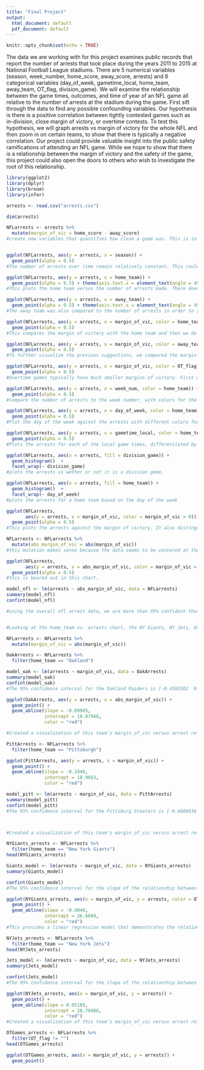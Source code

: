 ```yaml
---
title: "Final Project"
output:
  html_document: default
  pdf_document: default
---
```


```r
knitr::opts_chunk$set(echo = TRUE)
```

  The data we are working with for this project examines public records that report the number of arrests that took place during the years 2011 to 2015 at National Football League stadiums. There are 5 numerical variables (season, week_number, home_score, away_score, arrests) and 6 categorical variables (day_of_week, gametime_local, home_team, away_team, OT_flag, division_game). We will examine the relationship between the game times, outcomes, and time of year of an NFL game all relative to the number of arrests at the stadium during the game. First sift through the data to find any possible confounding variables. Our hypothesis is there is a positive correlation between tightly contested games such as in-division, close margin of victory, or overtime contests. To test this hypothesis, we will graph arrests vs margin of victory for the whole NFL and then zoom in on certain teams, to show that there is typically a negative correlation.
  Our project could provide valuable insight into the public safety ramifications of attending an NFL game. While we hope to show that there is a relationship between the margin of victory and the safety of the game, this project could also open the doors to others who wish to investigate the root of this relationship. 

```r

library(ggplot2)
library(dplyr)
library(broom)
library(infer)

arrests <- read.csv("arrests.csv")

dim(arrests)

NFLarrests <- arrests %>%
  mutate(margin_of_vic = home_score - away_score)
#create new variables that quantifies how close a game was. This is in hopes to see some sort of relationship between more exciting games and more arrests.


ggplot(NFLarrests, aes(y = arrests, x = season)) +
  geom_point(alpha = 0.5)
#The number of arrests over time remain relatively constant. This could suggest that stadiums are not doing enough to reduce activity in stadiums.

ggplot(NFLarrests, aes(y = arrests, x = home_team)) +
  geom_point(alpha = 0.5) + theme(axis.text.x = element_text(angle = 45, hjust = 1))
#This plots the home team versus the number of arrests made. There does appear to be a few stadiums that average more arrests than the others. Of these include both New York stadiums, Oakland, Pittsburgh and San Diego.

ggplot(NFLarrests, aes(y = arrests, x = away_team)) +
  geom_point(alpha = 0.5) + theme(axis.text.x = element_text(angle = 45, hjust = 1))
#The away team was also compared to the number of arrests in order to show that the correlation made between arrests and home team was not random. Because the away team appears to be irrelevant to the number of arrests, we can start to conclude that the number of arrests can partly depend on what stadium we are in.

ggplot(NFLarrests, aes(y = arrests, x = margin_of_vic, color = home_team)) +
  geom_point(alpha = 0.5)
#This compares the margin of victory with the home team and then we do the away team below.

ggplot(NFLarrests, aes(y = arrests, x = margin_of_vic, color = away_team)) +
  geom_point(alpha = 0.5)
#To further visualize the previous suggestions, we compared the margin of victory to arrests while color coordinating teams. While no pattern seemed to emerge for the away teams, the home teams tended to have certain clusters of colors focused at the top.

ggplot(NFLarrests, aes(y = arrests, x = margin_of_vic, color = OT_flag)) +
  geom_point(alpha = 0.5)
#Overtime games typically have much smaller margins of victory. First we need to see how many there are and what the variability in this relationship looks like. 

ggplot(NFLarrests, aes(y = arrests, x = week_num, color = home_team)) +
  geom_point(alpha = 0.5)
#Compare the number of arrests to the week number, with colors for the home team.

ggplot(NFLarrests, aes(y = arrests, x = day_of_week, color = home_team)) +
  geom_point(alpha = 0.5)
#Plot the day of the week against the arrests with different colors for the home team

ggplot(NFLarrests, aes(y = arrests, x = gametime_local, color = home_team)) +
  geom_point(alpha = 0.5)
#Plots the arrests for each of the local game times, differentiated by home team.

ggplot(NFLarrests, aes(x = arrests, fill = division_game)) +
  geom_histogram()  +
  facet_wrap(~ division_game)
#plots the arrests vs wether or not it is a division game.

ggplot(NFLarrests, aes(x = arrests, fill = home_team)) +
  geom_histogram()  +
  facet_wrap(~ day_of_week)
#plots the arrests for a home team based on the day of the week

ggplot(NFLarrests,
       aes(y = arrests, x = margin_of_vic, color = margin_of_vic > 0)) +
  geom_point(alpha = 0.5)
#This plots the arrests against the margin of victory. It also distinguishes between colors such that home teams lost where the dots are red and won when dots are blue. Based of the plot, there seems to be a correlation between arrests and how close the game was as the data points increase towards 0. In addition, the variability of number of arrests seems to increase the closer you get to zero. Further investigation of both the mean and variability at different margin of victories should be done to see if there is a correlation.

NFLarrests <- NFLarrests %>%
  mutate(abs_margin_of_vic = abs(margin_of_vic))
#this mutation makes sense because the data seems to be centered at the mean. It matters more how close the game is, and not who won.

ggplot(NFLarrests,
       aes(y = arrests, x = abs_margin_of_vic, color = margin_of_vic > 0)) +
  geom_point(alpha = 0.5)
#this is beared out in this chart.

model_nfl <- lm(arrests ~ abs_margin_of_vic, data = NFLarrests)
summary(model_nfl)
confint(model_nfl)

#using the overall nfl arrest data, we are more than 95% confident that there is a slight negative correlation between the margin of victory in an NFL game and the arrests during the game. However, by looking at the chart above, it is unclear if this is biased by outliers like New York or if it holds for all teams.


#Looking at the home_team vs. arrests chart, the NY Giants, NY Jets, Oakland (now Las Vegas) Raiders, and Pittsburgh Steelers all have floor numbers of arrests that are greater than zero, so we are going to isolate each team's home game data to see their individual margin of victory versus arrest relationships.

NFLarrests <- NFLarrests %>%
  mutate(margin_of_vic = abs(margin_of_vic))

OakArrests <- NFLarrests %>%
  filter(home_team == "Oakland")

model_oak <- lm(arrests ~ margin_of_vic, data = OakArrests)
summary(model_oak)
confint(model_oak)
#The 95% confidence interval for the Oakland Raiders is [-0.4595502  0.2598422] This means we are less than 97.5 percent confident that there is a negative relationship.

ggplot(OakArrests, aes(y = arrests, x = abs_margin_of_vic)) +
  geom_point() +
  geom_abline(slope = -0.09985,
              intercept = 18.87948,
              color = "red")

#Created a visualization of this team's margin_of_vic versus arrest relationship, which will be used while creating a linear regression

PittArrests <- NFLarrests %>%
  filter(home_team == "Pittsburgh")

ggplot(PittArrests, aes(y = arrests, x = margin_of_vic)) +
  geom_point() +
  geom_abline(slope = -0.1948,
              intercept = 18.9663,
              color = "red")

model_pitt <- lm(arrests ~ margin_of_vic, data = PittArrests)
summary(model_pitt)
confint(model_pitt)
#The 95% confidence interval for the Pittsburg Steelers is [-0.6806636  0.2909916] This means we are less than 97.5 percent confident that there is a negative relationship.



#Created a visualization of this team's margin_of_vic versus arrest relationship

NYGiants_arrests <- NFLarrests %>%
  filter(home_team == "New York Giants")
head(NYGiants_arrests)

Giants_model <- lm(arrests ~ margin_of_vic, data = NYGiants_arrests)
summary(Giants_model)

confint(Giants_model)
#The 95% confidence interval for the slope of the relationship between the margin_of_victory and number of arrests at NY Giants home games is [-0.7601545, -0.04792955]. This indicates that though we do not know the true correlation coefficient between these two variables, we are 95% confident that the true value lies between -0.7601545 and -0.04792955.

ggplot(NYGiants_arrests, aes(x = margin_of_vic, y = arrests, color = OT_flag)) +
  geom_point() +
  geom_abline(slope = -0.4040,
              intercept = 26.6669,
              color = "red")
#This provides a linear regression model that demonstrates the relationship between the margin of victory and the number of arrests at NY Giants home games.

NYJets_arrests <- NFLarrests %>%
  filter(home_team == "New York Jets")
head(NYJets_arrests)

Jets_model <- lm(arrests ~ margin_of_vic, data = NYJets_arrests)
summary(Jets_model)

confint(Jets_model)
#The 95% confidence interval for the slope of the relationship between the margin_of_victory and number of arrests at NY Jets home games is [-0.2611174, 0.3649023]. This indicates that though we do not know the true correlation coefficient between these two variables, we are 95% confident that the true value lies between these two values.

ggplot(NYJets_arrests, aes(x = margin_of_vic, y = arrests)) +
  geom_point() +
  geom_abline(slope = 0.05189,
              intercept = 20.79486,
              color = "red")
#Created a visualization of this team's margin_of_vic versus arrest relationship

OTGames_arrests <- NFLarrests %>%
  filter(OT_flag != "")
head(OTGames_arrests)

ggplot(OTGames_arrests, aes(x = margin_of_vic, y = arrests)) +
  geom_point()
```